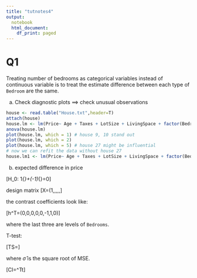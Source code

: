 ```yaml
---
title: "tutnotes4"
output:
  notebook
  html_document:
    df_print: paged
---
```


# Q1

Treating number of bedrooms as categorical variables instead of continuous variable is to treat the estimate difference between each type of `Bedroom` are the same.

(a) Check diagnostic plots $\implies$ check unusual observations
```r
house <- read.table("House.txt",header=T)
attach(house)
house.lm <- lm(Price~ Age + Taxes + LotSize + LivingSpace + factor(Bedrooms), data=house)
anova(house.lm)
plot(house.lm, which = 1) # house 9, 10 stand out
plot(house.lm, which = 2)
plot(house.lm, which = 5) # house 27 might be influential
# now we can refit the data without house 27
house.lm1 <- lm(Price~ Age + Taxes + LotSize + LivingSpace + factor(Bedrooms), data=house[-27,])
```

(b) expected difference in price

\[H_0:\ 1\cdot\hat{\mu}_{\text{4-bed}}+(-1)\cdot\hat{\mu}_{\text{3-bed}}=0\]

design matrix \[X=(1,\text{Age},\text{Taxes},\text{LivingSpace},\text{LotSize},\text{Bedrooms}\]

the contrast coefficients look like:

\[h^T=(0,0,0,0,0,-1,1,0)\]

where the last three are levels of `Bedrooms`.

T-test:

\[TS=\frac{h^T\hat{\beta}}{\hat{\sigma}\sqrt{h^T(X^TX)^{-1}h}}\]

where $\hat{\sigma}$ is the square root of MSE.

\[CI=\mu^T\hat{\beta}\pm t\cdot \hat{\sigma}\sqrt{h^T(X^TX)^{-1}h}\]
